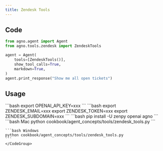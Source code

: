 ```yaml
---
title: Zendesk Tools
---
```


## Code

```python cookbook/agent_concepts/tools/zendesk_tools.py
from agno.agent import Agent
from agno.tools.zendesk import ZendeskTools

agent = Agent(
    tools=[ZendeskTools()],
    show_tool_calls=True,
    markdown=True,
)
agent.print_response("Show me all open tickets")
```

## Usage

<Steps>
  <Snippet file="create-venv-step.mdx" />

  <Step title="Set your API key">
    ```bash
    export OPENAI_API_KEY=xxx
    ```
  </Step>

  <Step title="Set your Zendesk credentials">
    ```bash
    export ZENDESK_EMAIL=xxx
    export ZENDESK_TOKEN=xxx
    export ZENDESK_SUBDOMAIN=xxx
    ```
  </Step>

  <Step title="Install libraries">
    ```bash
    pip install -U zenpy openai agno
    ```
  </Step>

  <Step title="Run Agent">
    <CodeGroup>
    ```bash Mac
    python cookbook/agent_concepts/tools/zendesk_tools.py
    ```

    ```bash Windows
    python cookbook/agent_concepts/tools/zendesk_tools.py
    ```
    </CodeGroup>
  </Step>
</Steps>